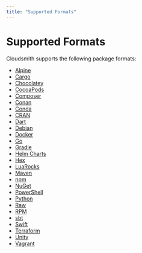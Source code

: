 ```yaml
---
title: "Supported Formats"
---
```


# Supported Formats

Cloudsmith supports the following package formats: 

- [Alpine](/supported-formats/alpine-repository)
- [Cargo](/supported-formats/cargo-registry)
- [Chocolatey](/supported-formats/chocolatey-repository)
- [CocoaPods](/supported-formats/cocoapods-repository)
- [Composer](/supported-formats/composer-repository)
- [Conan](/supported-formats/conan-repository)
- [Conda](/supported-formats/conda-repository)
- [CRAN](/supported-formats/cran-repository)
- [Dart](/supported-formats/dart-repository)
- [Debian](/supported-formats/debian-repository)
- [Docker](/supported-formats/docker-registry)
- [Go](/supported-formats/go-registry)
- [Gradle](/supported-formats/gradle-repository)
- [Helm Charts](/supported-formats/helm-chart-repository)
- [Hex](/supported-formats/hex-repository)
- [LuaRocks](/supported-formats/luarocks-repository)
- [Maven](/supported-formats/maven-repository)
- [npm](/supported-formats/npm-registry)
- [NuGet](/supported-formats/nuget-feed/)
- [PowerShell](/supported-formats/powershell-modules-repository)
- [Python](/supported-formats/python-repository)
- [Raw](/supported-formats/raw-repository)
- [RPM](/supported-formats/redhat-repository)
- [sbt](/supported-formats/sbt-repository)
- [Swift](/supported-formats/swift-registry)
- [Terraform](/supported-formats/terraform-modules-repository)
- [Unity](/supported-formats/unity-registry)
- [Vagrant](/supported-formats/vagrant-repository)